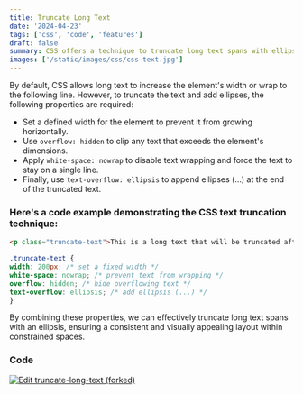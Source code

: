 ```yaml
---
title: Truncate Long Text
date: '2024-04-23'
tags: ['css', 'code', 'features']
draft: false
summary: CSS offers a technique to truncate long text spans with ellipses, which is useful when dealing with constrained layouts.
images: ['/static/images/css/css-text.jpg']
---
```


 By default, CSS allows long text to increase the element's width or wrap to the following line. However, to truncate the text and add ellipses, the following properties are required:

- Set a defined width for the element to prevent it from growing horizontally.
- Use `overflow: hidden` to clip any text that exceeds the element's dimensions.
- Apply `white-space: nowrap` to disable text wrapping and force the text to stay on a single line.
- Finally, use `text-overflow: ellipsis` to append ellipses (...) at the end of the truncated text.

### Here's a code example demonstrating the CSS text truncation technique:
```html
<p class="truncate-text">This is a long text that will be truncated after a certain width, and an ellipsis will be added at the end.</p>
```

```css
.truncate-text {
width: 200px; /* set a fixed width */
white-space: nowrap; /* prevent text from wrapping */
overflow: hidden; /* hide overflowing text */
text-overflow: ellipsis; /* add ellipsis (...) */
}
```

By combining these properties, we can effectively truncate long text spans with an ellipsis, ensuring a consistent and visually appealing layout within constrained spaces.

### Code

[![Edit truncate-long-text (forked)](https://codesandbox.io/static/img/play-codesandbox.svg)](https://codesandbox.io/p/sandbox/truncate-long-text-forked-5jnc66)

